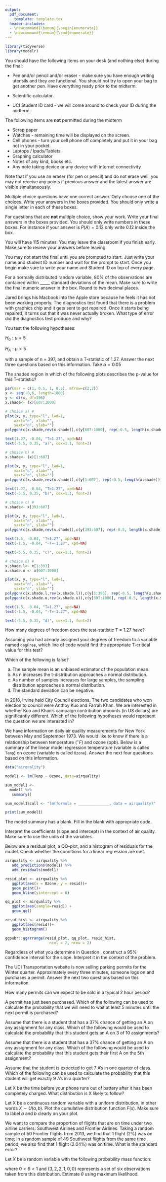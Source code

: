 ```yaml
---
output: 
  pdf_document:
    template: template.tex
  header-includes:
  - \newcommand{\benum}{\begin{enumerate}}
  - \newcommand{\eenum}{\end{enumerate}}
---
```


```r
library(tidyverse)
library(modelr)
```


\section*{Final Policies}

You should have the following items on your desk (and nothing else) during the final:

- Pen and/or pencil and/or eraser - make sure you have enough writing utensils and they are functional. You should not try to open your bag to get another pen. Have everything ready prior to the midterm. 

- Scientific calculator. 

- UCI Student ID card - we will come around to check your ID during the midterm. 

The following items are __not__ permitted during the midterm

- Scrap paper
- Watches - remaining time will be displayed on the screen.
- Cell phones - turn your cell phone off completely and put it in your bag not in your pocket. 
- Laptops / Ipads/Tablets
- Graphing calculator
- Notes of any kind, books etc. 
- Any note taking device or any device with internet connectivity

Note that if you use an eraser (for pen or pencil) and do not erase well, you may not receive any points if previous answer and the latest answer are visible simultaneously.

Multiple choice questions have one correct answer. Only choose one of the choices. Write your answers in the boxes provided. You should only write a single letter in each of these boxes.

For questions that are __not__ multiple choice, show your work. Write your final answers in the boxes provided. You should only write numbers in these boxes. For instance if your answer is $P(A) = 0.12$ only write $0.12$ inside the box. 

You will have 115 minutes. You may leave the classroom if you finish early. Make sure to review your answers before leaving.

You may not start the final until you are prompted to start. Just write your name and student ID number and wait for the prompt to start. Once you begin make sure to write your name and Student ID on top of every page.

\fbox{\begin{minipage}{5em}
Row: 
\vspace{1cm}
\end{minipage}}
\fbox{\begin{minipage}{5em}
Seat: 
\vspace{1cm}

\end{minipage}}

\newpage

\benum


\item For a normally distributed random variable, 80\% of the observations are contained within _____ standard deviations of the mean. Make sure to write the final numeric answer in the box. Round to two decimal places.
 
\noindent
\begin{minipage}[c]{0.8\linewidth}
\begin{enumerate} [label=(\Alph*)]
  \item  \begin{verbatim} qnorm(0.10) \end{verbatim} 
  \vspace{0.5cm}  
  \item \begin{verbatim} qnorm(0.20) \end{verbatim}
  \vspace{0.5cm}  
  \item \begin{verbatim} qnorm(0.80)  \end{verbatim}
  \vspace{0.5cm}  
  \item \begin{verbatim} qnorm(0.90) \end{verbatim}

\end{enumerate}

\end{minipage}
\begin{minipage}[c]{0.1\linewidth}
\vspace{2cm}
\hspace{2cm}
\end{minipage}
\fbox{\begin{minipage}[c]{0.1\linewidth}
\vspace{1cm}
\hspace{1cm}
\end{minipage}}
  
  
  
\vspace{2cm}

\item Jared brings his Macbook into the Apple store because he feels it has not been working properly. The diagnostics test found that there is a problem with graphics chip and it gets sent to get repaired. Once it starts being repaired, it turns out that it was never actually broken. What type of error did the diagnostics test produce and why?

  \noindent
  \begin{minipage}[c]{0.8\linewidth}
  \begin{enumerate} [label=(\Alph*)]
    \item A Type I error because we rejected the null hypothesis and it turned out the null was true.
    \item A Type I error because we failed to reject the null hypothesis and it turned out the null was true. 
    \item A Type II error because we failed to reject the null hypothesis and it turned out the null was false. 
    \item A Type II error because we rejected the null hypothesis and it turned out the null was true.
    \item No error was committed. 
  \end{enumerate}

  \end{minipage}
  \begin{minipage}[c]{0.1\linewidth}
  \vspace{2cm}
  \hspace{2cm}
  \end{minipage}
  \fbox{\begin{minipage}[c]{0.1\linewidth}
  \vspace{1cm}
  \hspace{1cm}
  \end{minipage}}

  
\newpage  

You test the following hypotheses:

$H_0: \mu = 5$

$H_A: \mu > 5$

with a sample of n = 397, and obtain a T-statistic of 1.27. Answer the next three questions based on this information. Take $\alpha = 0.05$

\item The shaded region in which of the following plots describes the p-value for this T-statistic?


```r
par(mar = c(1, 0.5, 1, 0.5), mfrow=c(2,2))
x <- seq(-6,6, length=1000)
y <- dt(x, df=396)
x.shade<- (x)[607:1000]

# choice a) #
plot(x, y, type="l", lwd=1,
 	xaxt="n", xlab="",
 	yaxt="n", ylab="")
polygon(c(x.shade,rev(x.shade)),c(y[607:1000], rep(-0.5, length(x.shade))),col=rgb(0.0, 0.0, 0.0,0.5))

text(1.27, -0.04, "T=1.27", xpd=NA)
text(-5.5, 0.35, "a)", cex=1.1, font=2)

# choice b) #
x.shade<- (x)[1:607]

plot(x, y, type="l", lwd=1,
 	xaxt="n", xlab="",
 	yaxt="n", ylab="")
polygon(c(x.shade,rev(x.shade)),c(y[1:607], rep(-0.5, length(x.shade))),col=rgb(0.0, 0.0, 0.0,0.5))

text(1.27, -0.04, "T=1.27", xpd=NA)
text(-5.5, 0.35, "b)", cex=1.1, font=2)

# choice c) #
x.shade<- x[393:607]

plot(x, y, type="l", lwd=1,
 	xaxt="n", xlab="",
 	yaxt="n", ylab="")
polygon(c(x.shade,rev(x.shade)),c(y[393:607], rep(-0.5, length(x.shade))),col=rgb(0.0, 0.0, 0.0,0.5))

text(1.5, -0.04, "T=1.27", xpd=NA)
text(-1.5, -0.04, "-T=-1.27", xpd=NA)

text(-5.5, 0.35, "c)", cex=1.1, font=2)

# choice d) #
x.shade.l<- x[1:393]
x.shade.u <- x[607:1000]

plot(x, y, type="l", lwd=1,
 	xaxt="n", xlab="",
 	yaxt="n", ylab="")
polygon(c(x.shade.l,rev(x.shade.l)),c(y[1:393], rep(-0.5, length(x.shade.l))),col=rgb(0.0, 0.0, 0.0,0.5))
polygon(c(x.shade.u,rev(x.shade.u)),c(y[607:1000], rep(-0.5, length(x.shade.u))),col=rgb(0.0, 0.0, 0.0,0.5))

text(1.5, -0.04, "T=1.27", xpd=NA)
text(-1.5, -0.04, "-T=-1.27", xpd=NA)

text(-5.5, 0.35, "d)", cex=1.1, font=2)
```

 \noindent
  \begin{minipage}[c]{0.90\linewidth}
  \vspace{3cm}
  \hspace{5cm}
  \end{minipage}
  \fbox{\begin{minipage}[c]{0.10\linewidth}
  \vspace{1cm}
  \hspace{1cm}
  \end{minipage}}
  

\item How many degrees of freedom does the test-statistic T = 1.27 have?

\noindent
  \begin{minipage}[c]{0.90\linewidth}
  \vspace{2cm}
  \hspace{5cm}
  \end{minipage}
  \fbox{\begin{minipage}[c]{0.10\linewidth}
  \vspace{1cm}
  \hspace{1cm}
  \end{minipage}}
  

\newpage

\item Assuming you had already assigned your degrees of freedom to a variable named `degFree`, which line of code would find the appropriate T-critical value for this test?


\noindent
\begin{minipage}[c]{0.8\linewidth}
\begin{enumerate} [label=(\Alph*)]
  \item  \begin{verbatim} qt(0.05, df = degFree) \end{verbatim} 
  \vspace{0.5cm}  
  \item \begin{verbatim} qt(0.025, df = degFree) \end{verbatim}
  \vspace{0.5cm}  
  \item \begin{verbatim} qt(0.975, df = degFree) \end{verbatim}
  \vspace{0.5cm}  
  \item \begin{verbatim} qt(0.95, df = degFree) \end{verbatim}

\end{enumerate}

\end{minipage}
\begin{minipage}[c]{0.1\linewidth}
\vspace{2cm}
\hspace{2cm}
\end{minipage}
\fbox{\begin{minipage}[c]{0.1\linewidth}
\vspace{1cm}
\hspace{1cm}
\end{minipage}}
  
\vspace{2cm}


\item Which of the following is false?

a. The sample mean is an unbiased estimator of the population mean.
b. As n increases the t-distribution approaches a normal distribution. 
c. As number of samples increases for large samples, the sampling distribution approaches a normal distribution.
d. The standard deviation can be negative.

\vspace{2cm}


\item In 2018, Irvine held City Council elections. The two candidates who won election to council were Anthoy Kuo and Farrah Khan. We are interested in whether Kuo and Khan's campaign contribution amounts (in US dollars) are significantly different. Which of the following hypotheses would represent the question we are interested in?

\noindent
\begin{minipage}[c]{0.8\linewidth}
\begin{enumerate} [label=(\Alph*)]
  \item  $H_0: \mu_{Kuo} = \mu_{Khan}$, $H_A: \mu_{Kuo} \ne \mu_{Khan}$
  \item $H_0: p_{Kuo} = p_{Khan}$, $H_A: p_{Kuo} \ne p_{Khan}$
  \item $H_0: \mu_{diff} = 0$, $H_0: \mu_{diff} \ne 0$
  \item $H_0: p_{diff} = 0$, $H_A: p_{diff} \ne 0$


\end{enumerate}

\end{minipage}
\begin{minipage}[c]{0.1\linewidth}
\vspace{2cm}
\hspace{2cm}
\end{minipage}
\fbox{\begin{minipage}[c]{0.1\linewidth}
\vspace{1cm}
\hspace{1cm}
\end{minipage}}





\newpage

We have information on daily air quality measurements for New York between May and September 1973. We would like to know if there is a relationship between temperature ($^{\circ}F$) and ozone (ppb). Below is a summary of the linear model regression temperature (variable is called `Temp`) on ozone (variable is called `Ozone`). Answer the next four questions based on this information.


```r

data("airquality")

model1 <- lm(Temp ~ Ozone, data=airquality)

sum_model1 <- 
  model1 %>%
   summary()

sum_model1$call <- "lm(formula = ______________, data = airquality)"

print(sum_model1)
```

\item The model summary has a blank. Fill in the blank with appropriate code.

\fbox{\begin{minipage}{40em}
  \hfill
  \vspace{2 cm}
  \end{minipage}}

\item Interpret the coefficients (slope and intercept) in the context of air quality. Make sure to use the units of the variables. 

\fbox{\begin{minipage}{40em}
  \hfill
  \vspace{6 cm}
  \end{minipage}}

\newpage
\item \label{itm:first} Below are a residual plot, a QQ-plot, and a histogram of residuals for the model. Check whether the conditions for a linear regression are met.

```r
airquality <- airquality %>%
   add_predictions(model1) %>%
   add_residuals(model1)
```

```r
resid_plot <- airquality %>%
   ggplot(aes(x = Ozone, y = resid))+
   geom_point()+
   geom_hline(yintercept = 0)

qq_plot <- airquality %>%
   ggplot(aes(sample=resid)) +
   geom_qq()

resid_hist <- airquality %>%
   ggplot(aes(resid))+
   geom_histogram()

ggpubr::ggarrange(resid_plot, qq_plot, resid_hist,
                    ncol = 2, nrow = 2)
```

\fbox{\begin{minipage}{40em}
  \hfill
  \vspace{9 cm}
  \end{minipage}}

\newpage
\item  Regardless of what you determine in Question \ref{itm:first}, construct a 95% confidence interval for the slope. Interpret it in the context of the problem.

\fbox{\begin{minipage}{40em}
  \hfill
  \vspace{7 cm}
  \end{minipage}}

The UCI Transportation website is now selling parking permits for the Winter quarter. Approximately every three minutes, someone logs on and purchases a permit. Answer the next two questions based on this information.

\item How many permits can we expect to be sold in a typical 2 hour period?


\noindent
  \begin{minipage}[c]{0.8\linewidth}
  \begin{enumerate} [label=(\Alph*)]
    \item 32
    \item 20 
    \item 25
    \item 55
    \item 40
  \end{enumerate}

  \end{minipage}
  \begin{minipage}[c]{0.1\linewidth}
  \vspace{2cm}
  \hspace{2cm}
  \end{minipage}
  \fbox{\begin{minipage}[c]{0.1\linewidth}
  \vspace{1cm}
  \hspace{1cm}
  \end{minipage}}
  
\vspace{1cm}
\item A permit has just been purchased. Which of the following can be used to calculate the probability that we will need to wait at least 5 minutes until the next permit is purchased?



\noindent
  \begin{minipage}[c]{0.8\linewidth}
  \begin{enumerate} [label=(\Alph*)]
    \item \large$\frac{1}{5-3}$
    \item \large$\int_{5}^{\infty}(\frac{1}{3}) e^{-\frac{1}{3}x}$
    \item \large$\frac{3^5}{5!} e^{-3}$
    \item \large$\int_{5}^{\infty}(\frac{1}{5}) e^{-(\frac{1}{5}) x}$
    \item \large$5 e^{-(5) 3}$
  \end{enumerate}

  \end{minipage}
  \begin{minipage}[c]{0.1\linewidth}
  \vspace{2cm}
  \hspace{2cm}
  \end{minipage}
  \fbox{\begin{minipage}[c]{0.1\linewidth}
  \vspace{1cm}
  \hspace{1cm}
  \end{minipage}}


\newpage

  
\item Assume that there is a student that has a 37% chance of getting an A on any assignment for any class. Which of the following would be used to calculate the probability that this student gets an A on 3 of 10 assignments?

\noindent
  \begin{minipage}[c]{0.8\linewidth}
  \begin{enumerate} [label=(\Alph*)]
    \item \large${10 \choose 3} (0.37)^3 (1-0.37)^7$
    \item \large$(0.37) (1-0.37)^9$ 
    \item \large$10 e^{-10(3)}$
    \item \large$\frac{1}{10-3}$
    \item \large$\frac{10^3 e^{-10}}{3!}$ 
  \end{enumerate}

  \end{minipage}
  \begin{minipage}[c]{0.1\linewidth}
  \vspace{2cm}
  \hspace{2cm}
  \end{minipage}
  \fbox{\begin{minipage}[c]{0.1\linewidth}
  \vspace{1cm}
  \hspace{1cm}
  \end{minipage}}

\vspace{2cm}
 

\item Assume that there is a student that has a 37% chance of getting an A on any assignment for any class. Which of the following would be used to calculate the probability that this student gets their first A on the 5th assignment?


\noindent
  \begin{minipage}[c]{0.8\linewidth}
  \begin{enumerate} [label=(\Alph*)]
    \item \large${10 \choose 5} (0.37)^5 (1-0.37)^5$
    \item \large$(0.37) (1-0.37)^4$
    \item \large$5 e^{-5(5)}$
    \item \large$\frac{1}{5}$
    \item \large$\frac{10^5 e^{-10}}{5!}$
  \end{enumerate}

  \end{minipage}
  \begin{minipage}[c]{0.1\linewidth}
  \vspace{2cm}
  \hspace{2cm}
  \end{minipage}
  \fbox{\begin{minipage}[c]{0.1\linewidth}
  \vspace{1cm}
  \hspace{1cm}
  \end{minipage}}
  
  \vspace{2cm}

\item Assume that the student is expected to get 7 A’s in one quarter of class. Which of the following can be used to calculate the probability that this student will get exactly 9 A’s in a quarter?



\noindent
  \begin{minipage}[c]{0.8\linewidth}
  \begin{enumerate} [label=(\Alph*)]
    \item \large${9 \choose 7} (0.37)^7 (1-0.37)^2$
    \item \large$(0.37) (1-0.37)^9$
    \item \large$7 e^{-7(9)}$
    \item \large$\frac{7}{9}$
    \item \large$\frac{7^9 e^{-7}}{9!}$
  \end{enumerate}

  \end{minipage}
  \begin{minipage}[c]{0.1\linewidth}
  \vspace{2cm}
  \hspace{2cm}
  \end{minipage}
  \fbox{\begin{minipage}[c]{0.1\linewidth}
  \vspace{1cm}
  \hspace{1cm}
  \end{minipage}}
  
  
\newpage

\item Let X be the time before your phone runs out of battery after it has been completely charged. What distribution is X likely to follow?

\noindent
  \begin{minipage}[c]{0.8\linewidth}
  \begin{enumerate} [label=(\Alph*)]
    \item Bernoulli Distribution
    \item Normal Distribution
    \item Exponential Distribution
    \item Poisson Distribution
    \item Geometric Distribution
  \end{enumerate}

  \end{minipage}
  \begin{minipage}[c]{0.1\linewidth}
  \vspace{2cm}
  \hspace{2cm}
  \end{minipage}
  \fbox{\begin{minipage}[c]{0.1\linewidth}
  \vspace{1cm}
  \hspace{1cm}
  \end{minipage}}
  
\vspace{2cm}

\item Let X be a continuous random variable with a uniform distribution, in other words $X \sim U(a,b)$. Plot the cumulative distribution function $F(x)$. Make sure to label $a$ and $b$ clearly on your plot.

\fbox{\begin{minipage}{40em}
  \hfill
  \vspace{8 cm}
  \end{minipage}}
  
  
  
  
\newpage

\item We want to compare the proportion of flights that are on time under two airline carriers: Southwest Airlines and Frontier Airlines. Taking a random sample of 50 Frontier flights from 2013, we find that 1 flight (2%) was on time; in a random sample of 49 Southwest flights from the same time period, we also find that 1 flight (2.04%) was on time. What is the standard error?





\noindent
  \begin{minipage}[c]{0.8\linewidth}
  \begin{enumerate} [label=(\Alph*)]
    \item \large$\sqrt{\frac{0.02(1-0.02)}{50} + \frac{0.0204(1-0.0204)}{49}}$
    \item \large$\frac{0.02(1-0.02)}{50} + \frac{0.0204(1-0.0204)}{49}$
    \item \large$\frac{0.02(1-0.02)}{\sqrt{50}} + \frac{0.0204(1-0.0204)}{\sqrt{49}}$
    \item \large$\sqrt{\frac{0.02(1-0.02)}{50} + \frac{0.02(1-0.02)}{49}}$
  \end{enumerate}

  \end{minipage}
  \begin{minipage}[c]{0.1\linewidth}
  \vspace{2cm}
  \hspace{2cm}
  \end{minipage}
  \fbox{\begin{minipage}[c]{0.1\linewidth}
  \vspace{1cm}
  \hspace{1cm}
  \end{minipage}}
  
\vspace {2cm}

\item Let $X$ be a random variable with the following probability mass function:

\begin{table}[H]
\centering
\begin{tabular}{|l|l|l|l|l|}
\hline
$X$ & 0 & 1 & 2 & 3 \\ \hline
$P(X)$& \large$\frac{\theta}{5}$ & \large$\frac{3\theta}{5}$ & \large$\frac{3(1 -\theta)}{5}$ &
\large$\frac{2 - \theta}{5}$ \\ \hline
\end{tabular}
\end{table}


where $0<\theta<1$ and $\{3, 2, 2, 1, 0, 0\}$ represents a set of six observations taken from this distribution. Estimate $\theta$ using maximum likelihood.

\fbox{\begin{minipage}{40em}
  \hfill
  \vspace{10 cm}
  \end{minipage}}



\eenum
